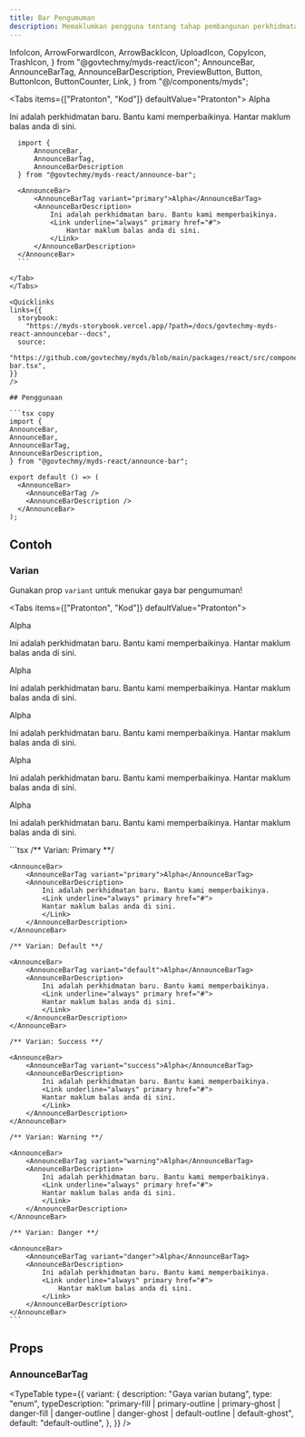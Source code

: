 ```yaml
---
title: Bar Pengumuman
description: Memaklumkan pengguna tentang tahap pembangunan perkhidmatan dan termasuk pautan untuk menghantar maklum balas. Banner fasa biasanya diletakkan di bawah menu navigasi untuk memaparkan status semasa perkhidmatan, seperti Alpha, Beta, atau Penyelenggaraan.
---
```


  InfoIcon,
  ArrowForwardIcon,
  ArrowBackIcon,
  UploadIcon,
  CopyIcon,
  TrashIcon,
} from "@govtechmy/myds-react/icon";
  AnnounceBar,
  AnnounceBarTag,
  AnnounceBarDescription,
  PreviewButton,
  Button,
  ButtonIcon,
  ButtonCounter,
  Link,
} from "@/components/myds";

<Tabs items={["Pratonton", "Kod"]} defaultValue="Pratonton">
  <Tab value="Pratonton" className="not-prose">
     <AnnounceBar>
        <AnnounceBarTag variant="primary">Alpha</AnnounceBarTag>
        <AnnounceBarDescription>
          <p>
            <span>Ini adalah perkhidmatan baru. Bantu kami memperbaikinya. </span>
            <Link underline="always" primary href="#">
              <span>Hantar maklum balas anda di sini.</span>
            </Link>
          </p>
        </AnnounceBarDescription>
      </AnnounceBar>
  </Tab>
  <Tab value="Kod">
  ```tsx copy
    import { 
        AnnounceBar, 
        AnnounceBarTag, 
        AnnounceBarDescription 
    } from "@govtechmy/myds-react/announce-bar";

    <AnnounceBar>
        <AnnounceBarTag variant="primary">Alpha</AnnounceBarTag>
        <AnnounceBarDescription>
            Ini adalah perkhidmatan baru. Bantu kami memperbaikinya.
            <Link underline="always" primary href="#">
                Hantar maklum balas anda di sini.
            </Link>
        </AnnounceBarDescription>
    </AnnounceBar>
    ```

  </Tab>
</Tabs>

<Quicklinks
  links={{
    storybook:
      "https://myds-storybook.vercel.app/?path=/docs/govtechmy-myds-react-announcebar--docs",
    source:
      "https://github.com/govtechmy/myds/blob/main/packages/react/src/components/announce-bar.tsx",
  }}
/>

## Penggunaan

```tsx copy
import {
  AnnounceBar,
  AnnounceBar,
  AnnounceBarTag,
  AnnounceBarDescription,
} from "@govtechmy/myds-react/announce-bar";
```

```tsx copy
export default () => (
  <AnnounceBar>
    <AnnounceBarTag />
    <AnnounceBarDescription />
  </AnnounceBar>
);
```

## Contoh

### Varian

Gunakan prop `variant` untuk menukar gaya bar pengumuman!

<Tabs items={["Pratonton", "Kod"]} defaultValue="Pratonton">
  <Tab value="Pratonton">
  <div className="space-y-2 not-prose">
    <AnnounceBar>
        <AnnounceBarTag variant="primary">Alpha</AnnounceBarTag>
        <AnnounceBarDescription>
            <p>
            <span>Ini adalah perkhidmatan baru. Bantu kami memperbaikinya. </span>
            <Link underline="always" primary href="#">
                <span>Hantar maklum balas anda di sini.</span>
            </Link>
            </p>
        </AnnounceBarDescription>
    </AnnounceBar>
    <AnnounceBar>
        <AnnounceBarTag variant="default">Alpha</AnnounceBarTag>
        <AnnounceBarDescription>
            <p>
            <span>Ini adalah perkhidmatan baru. Bantu kami memperbaikinya. </span>
            <Link underline="always" primary href="#">
                <span>Hantar maklum balas anda di sini.</span>
            </Link>
            </p>
        </AnnounceBarDescription>
    </AnnounceBar>
    <AnnounceBar>
        <AnnounceBarTag variant="success">Alpha</AnnounceBarTag>
        <AnnounceBarDescription>
            <p>
            <span>Ini adalah perkhidmatan baru. Bantu kami memperbaikinya. </span>
            <Link underline="always" primary href="#">
                <span>Hantar maklum balas anda di sini.</span>
            </Link>
            </p>
        </AnnounceBarDescription>
    </AnnounceBar>
    <AnnounceBar>
        <AnnounceBarTag variant="warning">Alpha</AnnounceBarTag>
        <AnnounceBarDescription>
            <p>
            <span>Ini adalah perkhidmatan baru. Bantu kami memperbaikinya. </span>
            <Link underline="always" primary href="#">
                <span>Hantar maklum balas anda di sini.</span>
            </Link>
            </p>
        </AnnounceBarDescription>
    </AnnounceBar>
    <AnnounceBar>
        <AnnounceBarTag variant="danger">Alpha</AnnounceBarTag>
        <AnnounceBarDescription>
            <p>
            <span>Ini adalah perkhidmatan baru. Bantu kami memperbaikinya. </span>
            <Link underline="always" primary href="#">
                <span>Hantar maklum balas anda di sini.</span>
            </Link>
            </p>
        </AnnounceBarDescription>
    </AnnounceBar>
  </div>
  </Tab>
  <Tab value="Kod">
  ```tsx
    /** Varian: Primary **/

    <AnnounceBar>
        <AnnounceBarTag variant="primary">Alpha</AnnounceBarTag>
        <AnnounceBarDescription>
            Ini adalah perkhidmatan baru. Bantu kami memperbaikinya.
            <Link underline="always" primary href="#">
            Hantar maklum balas anda di sini.
            </Link>
        </AnnounceBarDescription>
    </AnnounceBar>

    /** Varian: Default **/

    <AnnounceBar>
        <AnnounceBarTag variant="default">Alpha</AnnounceBarTag>
        <AnnounceBarDescription>
            Ini adalah perkhidmatan baru. Bantu kami memperbaikinya.
            <Link underline="always" primary href="#">
            Hantar maklum balas anda di sini.
            </Link>
        </AnnounceBarDescription>
    </AnnounceBar>

    /** Varian: Success **/

    <AnnounceBar>
        <AnnounceBarTag variant="success">Alpha</AnnounceBarTag>
        <AnnounceBarDescription>
            Ini adalah perkhidmatan baru. Bantu kami memperbaikinya.
            <Link underline="always" primary href="#">
            Hantar maklum balas anda di sini.
            </Link>
        </AnnounceBarDescription>
    </AnnounceBar>

    /** Varian: Warning **/

    <AnnounceBar>
        <AnnounceBarTag variant="warning">Alpha</AnnounceBarTag>
        <AnnounceBarDescription>
            Ini adalah perkhidmatan baru. Bantu kami memperbaikinya.
            <Link underline="always" primary href="#">
            Hantar maklum balas anda di sini.
            </Link>
        </AnnounceBarDescription>
    </AnnounceBar>

    /** Varian: Danger **/

    <AnnounceBar>
        <AnnounceBarTag variant="danger">Alpha</AnnounceBarTag>
        <AnnounceBarDescription>
            Ini adalah perkhidmatan baru. Bantu kami memperbaikinya.
            <Link underline="always" primary href="#">
                Hantar maklum balas anda di sini.
            </Link>
        </AnnounceBarDescription>
    </AnnounceBar>
    ```

  </Tab>
</Tabs>

## Props

### AnnounceBarTag

<TypeTable
  type={{
    variant: {
      description: "Gaya varian butang",
      type: "enum",
      typeDescription:
        "primary-fill | primary-outline | primary-ghost | danger-fill | danger-outline | danger-ghost | default-outline | default-ghost",
      default: "default-outline",
    },
  }}
/>
